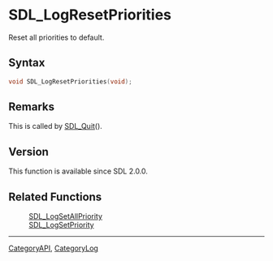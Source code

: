 = SDL_LogResetPriorities =

Reset all priorities to default.

== Syntax ==

<syntaxhighlight lang='c'>
void SDL_LogResetPriorities(void);
</syntaxhighlight>

== Remarks ==

This is called by [[SDL_Quit]]().

== Version ==

This function is available since SDL 2.0.0.

== Related Functions ==

:[[SDL_LogSetAllPriority]]
:[[SDL_LogSetPriority]]

----
[[CategoryAPI]], [[CategoryLog]]


